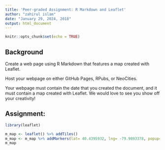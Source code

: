 ```yaml
---
title: 'Peer-graded Assignment: R Markdown and Leaflet'
author: "zahirul islam"
date: "January 29, 2024, 2018"
output: html_document
---
```


```r
knitr::opts_chunk$set(echo = TRUE)
```

## Background
Create a web page using R Markdown that features a map created with Leaflet.

Host your webpage on either GitHub Pages, RPubs, or NeoCities.

Your webpage must contain the date that you created the document, and it must contain a map created with Leaflet. We would love to see you show off your creativity!

## Assignment:

```r
library(leaflet)
```

```r
m_map <- leaflet() %>% addTiles()   
m_map <- m_map %>% addMarkers(lat= 40.4395932, lng= -79.9893378, popup="Piitsburgh Penguins play here")
m_map  
```
